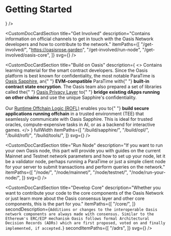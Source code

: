 
# Getting Started

<div class='homepage-container'>
    <CustomDocCardSection
  title="Use Oasis"
  description="This introductory part contains general overview of the Oasis Network such as
the distinction between the consensus layer and different ParaTimes. It
also covers wallets and other tools for managing your assets across the Oasis
chains and how to use unique Oasis features."
  itemPaths={[
    "/general/oasis-network/",
    "/general/manage-tokens/",
    "/general/manage-tokens/cli/",
  ]}
  svg={
    <OasisSvg className="animatedSvg" />
  }
/>

<CustomDocCardSection
  title="Get Involved"
  description="Contains information on official channels to get in touch with the Oasis Network developers and how to contribute to the network."
  itemPaths={[
    "/get-involved/",
    "https://oasisrose.garden",
    "/get-involved/run-node",
    "/get-involved/oasis-core",
  ]}
  svg={<GetInvolvedSvg className="animatedSvg" />}
/>

<CustomDocCardSection
  title="Build on Oasis"
  description={
    <>
      Contains learning material for the smart contract developers. Since the
      Oasis platform is best known for confidentiality, the most notable
      ParaTime is <a href="/build/sapphire/">Oasis Sapphire</a>, an{" "}
      <strong>EVM-compatible</strong> ParaTime with{" "}
      <strong>built-in contract state encryption</strong>. The Oasis team also
      prepared a set of libraries called the{" "}
      <a href="/build/opl/">Oasis Privacy Layer</a> to{" "}
      <strong>bridge existing dApps running on other chains</strong> and use the
      unique Sapphire's confidentiality.
      <br />
      <br />
      Our <a href="/build/rofl/">Runtime Offchain Logic (ROFL)</a> enables you to{" "}
      <strong>build secure applications running offchain</strong> in a trusted environment
      (TEE) that seamlessly communicate with Oasis Sapphire. This is ideal for trusted
      oracles, compute-expensive tasks in AI, or as a backend for interactive games.
    </>
  }
  fullWidth
  itemPaths={[
    "/build/sapphire/",
    "/build/opl/",
    "/build/rofl/",
    "/build/tools/",
  ]}
  svg={<BuildSvg className="animatedSvg" />}
/>

<CustomDocCardSection
  title="Run Node"
  description="If you want to run your own Oasis node, this part will provide you with guides on the current Mainnet and Testnet network parameters and how to set up your node, let it be a validator node, perhaps running a ParaTime or just a simple client node for your server to submit transactions and perform queries on the network."
  itemPaths={[
    "/node/",
    "/node/mainnet/",
    "/node/testnet/",
    "/node/run-your-node/",
  ]}
  svg={<NodeseSvg className="animatedSvg" />}
/>

<CustomDocCardSection
  title="Develop Core"
  description="Whether you want to contribute your code to the core components of the Oasis Network or just learn more about the Oasis consensus layer and other core components, this is the part for you."
  itemPaths={[
    "/core/",
  ]}
  secondDescription={`Additions or changes to the interoperable Oasis network components are always made with consensus. Similar to the Ethereum's ERC/EIP mechanism Oasis follows formal Architectural Decision Records (ADRs) which are first proposed, voted on and finally implemented, if accepted.`}
  secondItemPaths={[
    "/adrs",
  ]}
  svg={<DevelopCoreSvg className="animatedSvg" />}
/>
</div>
